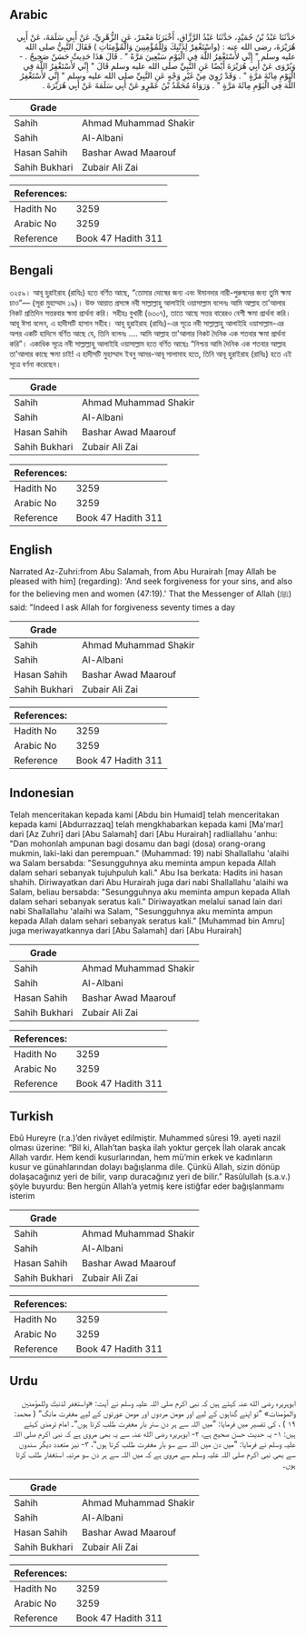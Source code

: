 ## Arabic


<div dir="rtl" lang="ar" style={{fontSize:'larger',backgroundColor:'#f8f9fa',padding:20}}>
حَدَّثَنَا عَبْدُ بْنُ حُمَيْدٍ، حَدَّثَنَا عَبْدُ الرَّزَّاقِ، أَخْبَرَنَا مَعْمَرٌ، عَنِ الزُّهْرِيِّ، عَنْ أَبِي سَلَمَةَ، عَنْ أَبِي هُرَيْرَةَ، رضى الله عنه ‏:‏ ‏(‏واسْتَغْفِرْ لِذَنْبِكَ وَلِلْمُؤْمِنِينَ وَالْمُؤْمِنَاتِ ‏)‏ فَقَالَ النَّبِيُّ صلى الله عليه وسلم ‏"‏ إِنِّي لأَسْتَغْفِرُ اللَّهَ فِي الْيَوْمِ سَبْعِينَ مَرَّةً ‏"‏ ‏.‏ قَالَ هَذَا حَدِيثٌ حَسَنٌ صَحِيحٌ ‏.‏ - وَيُرْوَى عَنْ أَبِي هُرَيْرَةَ أَيْضًا عَنِ النَّبِيِّ صلى الله عليه وسلم قَالَ ‏"‏ إِنِّي لأَسْتَغْفِرُ اللَّهَ فِي الْيَوْمِ مِائَةَ مَرَّةٍ ‏"‏ ‏.‏ وَقَدْ رُوِيَ مِنْ غَيْرِ وَجْهٍ عَنِ النَّبِيِّ صلى الله عليه وسلم ‏"‏ إِنِّي لأَسْتَغْفِرُ اللَّهَ فِي الْيَوْمِ مِائَةَ مَرَّةٍ ‏"‏ ‏.‏ وَرَوَاهُ مُحَمَّدُ بْنُ عَمْرٍو عَنْ أَبِي سَلَمَةَ عَنْ أَبِي هُرَيْرَةَ ‏.‏
</div>
<div style={{backgroundColor:'#f8f9fa',padding:20, marginBottom: 10}}><table> <thead> <tr> <th>Grade</th> <th></th> </tr> </thead> <tbody> <tr><td>Sahih</td><td>Ahmad Muhammad Shakir</td></tr><tr><td>Sahih</td><td>Al-Albani</td></tr><tr><td>Hasan Sahih</td><td>Bashar Awad Maarouf</td></tr><tr><td>Sahih Bukhari</td><td>Zubair Ali Zai</td></tr></tbody></table><table> <thead> <tr> <th>References:</th> <th></th> </tr> </thead> <tbody><tr><td>Hadith No</td><td>3259</td></tr><tr><td>Arabic No</td><td>3259</td></tr><tr><td>Reference</td><td>Book 47 Hadith 311</td></tr></tbody></table></div>

## Bengali


<div dir="ltr" lang="bn" style={{fontSize:'larger',backgroundColor:'#f8f9fa',padding:20}}>
৩২৫৯। আবূ হুরাইরাহ (রাযিঃ) হতে বর্ণিত আছে, “তোমার দোষের জন্য এবং ঈমানদার নারী-পুরুষদের জন্য তুমি ক্ষমা চাও”— (সূরা মুহাম্মাদ ১৯)। উক্ত আয়াত প্রসঙ্গে নবী সাল্লাল্লাহু আলাইহি ওয়াসাল্লাম বলেনঃ আমি আল্লাহ তা'আলার নিকট প্রতিদিন সত্তরবার ক্ষমা প্রার্থনা করি। সহীহঃ বুখারী (৬৩০৭), তাতে আছে সত্তর বারেরও বেশী ক্ষমা প্রার্থনা করি। আবূ ঈসা বলেন, এ হাদীসটি হাসান সহীহ। আবূ হুরাইরাহ (রাযিঃ)-এর সূত্রে নবী সাল্লাল্লাহু আলাইহি ওয়াসাল্লাম-এর অপর একটি হাদিসে বর্ণিত আছে যে, তিনি বলেনঃ .... আমি আল্লাহ তা'আলার নিকট দৈনিক এক শতবার ক্ষমা প্রার্থনা করি”। একাধিক সূত্রে নবী সাল্লাল্লাহু আলাইহি ওয়াসাল্লাম হতে বর্ণিত আছেঃ “নিশ্চয় আমি দৈনিক এক শতবার আল্লাহ তা'আলার কাছে ক্ষমা চাই! এ হাদীসটি মুহাম্মাদ ইবনু আমর-আবূ সালামাহ হতে, তিনি আবূ হুরাইরাহ (রাযিঃ) হতে এই সূত্রে বর্ণনা করেছেন।
</div>
<div style={{backgroundColor:'#f8f9fa',padding:20, marginBottom: 10}}><table> <thead> <tr> <th>Grade</th> <th></th> </tr> </thead> <tbody> <tr><td>Sahih</td><td>Ahmad Muhammad Shakir</td></tr><tr><td>Sahih</td><td>Al-Albani</td></tr><tr><td>Hasan Sahih</td><td>Bashar Awad Maarouf</td></tr><tr><td>Sahih Bukhari</td><td>Zubair Ali Zai</td></tr></tbody></table><table> <thead> <tr> <th>References:</th> <th></th> </tr> </thead> <tbody><tr><td>Hadith No</td><td>3259</td></tr><tr><td>Arabic No</td><td>3259</td></tr><tr><td>Reference</td><td>Book 47 Hadith 311</td></tr></tbody></table></div>

## English


<div dir="ltr" lang="en" style={{fontSize:'larger',backgroundColor:'#f8f9fa',padding:20}}>
Narrated Az-Zuhri:from Abu Salamah, from Abu Hurairah [may Allah be pleased with him] (regarding): 'And seek forgiveness for your sins, and also for the believing men and women (47:19).' That the Messenger of Allah (ﷺ) said: "Indeed I ask Allah for forgiveness seventy times a day
</div>
<div style={{backgroundColor:'#f8f9fa',padding:20, marginBottom: 10}}><table> <thead> <tr> <th>Grade</th> <th></th> </tr> </thead> <tbody> <tr><td>Sahih</td><td>Ahmad Muhammad Shakir</td></tr><tr><td>Sahih</td><td>Al-Albani</td></tr><tr><td>Hasan Sahih</td><td>Bashar Awad Maarouf</td></tr><tr><td>Sahih Bukhari</td><td>Zubair Ali Zai</td></tr></tbody></table><table> <thead> <tr> <th>References:</th> <th></th> </tr> </thead> <tbody><tr><td>Hadith No</td><td>3259</td></tr><tr><td>Arabic No</td><td>3259</td></tr><tr><td>Reference</td><td>Book 47 Hadith 311</td></tr></tbody></table></div>

## Indonesian


<div dir="ltr" lang="id" style={{fontSize:'larger',backgroundColor:'#f8f9fa',padding:20}}>
Telah menceritakan kepada kami [Abdu bin Humaid] telah menceritakan kepada kami [Abdurrazzaq] telah mengkhabarkan kepada kami [Ma'mar] dari [Az Zuhri] dari [Abu Salamah] dari [Abu Hurairah] radliallahu 'anhu: "Dan mohonlah ampunan bagi dosamu dan bagi (dosa) orang-orang mukmin, laki-laki dan perempuan." (Muhammad: 19) nabi Shallallahu 'alaihi wa Salam bersabda: "Sesungguhnya aku meminta ampun kepada Allah dalam sehari sebanyak tujuhpuluh kali." Abu Isa berkata: Hadits ini hasan shahih. Diriwayatkan dari Abu Hurairah juga dari nabi Shallallahu 'alaihi wa Salam, beliau bersabda: "Sesungguhnya aku meminta ampun kepada Allah dalam sehari sebanyak seratus kali." Diriwayatkan melalui sanad lain dari nabi Shallallahu 'alaihi wa Salam, "Sesungguhnya aku meminta ampun kepada Allah dalam sehari sebanyak seratus kali." [Muhammad bin Amru] juga meriwayatkannya dari [Abu Salamah] dari [Abu Hurairah]
</div>
<div style={{backgroundColor:'#f8f9fa',padding:20, marginBottom: 10}}><table> <thead> <tr> <th>Grade</th> <th></th> </tr> </thead> <tbody> <tr><td>Sahih</td><td>Ahmad Muhammad Shakir</td></tr><tr><td>Sahih</td><td>Al-Albani</td></tr><tr><td>Hasan Sahih</td><td>Bashar Awad Maarouf</td></tr><tr><td>Sahih Bukhari</td><td>Zubair Ali Zai</td></tr></tbody></table><table> <thead> <tr> <th>References:</th> <th></th> </tr> </thead> <tbody><tr><td>Hadith No</td><td>3259</td></tr><tr><td>Arabic No</td><td>3259</td></tr><tr><td>Reference</td><td>Book 47 Hadith 311</td></tr></tbody></table></div>

## Turkish


<div dir="ltr" lang="tr" style={{fontSize:'larger',backgroundColor:'#f8f9fa',padding:20}}>
Ebû Hureyre (r.a.)’den rivâyet edilmiştir. Muhammed sûresi 19. ayeti nazil olması üzerine: “Bil ki, Allah’tan başka ilah yoktur gerçek İlah olarak ancak Allah vardır. Hem kendi kusurlarından, hem mü’min erkek ve kadınların kusur ve günahlarından dolayı bağışlanma dile. Çünkü Allah, sizin dönüp dolaşacağınız yeri de bilir, varıp duracağınız yeri de bilir.” Rasûlullah (s.a.v.) şöyle buyurdu: Ben hergün Allah’a yetmiş kere istiğfar eder bağışlanmamı isterim
</div>
<div style={{backgroundColor:'#f8f9fa',padding:20, marginBottom: 10}}><table> <thead> <tr> <th>Grade</th> <th></th> </tr> </thead> <tbody> <tr><td>Sahih</td><td>Ahmad Muhammad Shakir</td></tr><tr><td>Sahih</td><td>Al-Albani</td></tr><tr><td>Hasan Sahih</td><td>Bashar Awad Maarouf</td></tr><tr><td>Sahih Bukhari</td><td>Zubair Ali Zai</td></tr></tbody></table><table> <thead> <tr> <th>References:</th> <th></th> </tr> </thead> <tbody><tr><td>Hadith No</td><td>3259</td></tr><tr><td>Arabic No</td><td>3259</td></tr><tr><td>Reference</td><td>Book 47 Hadith 311</td></tr></tbody></table></div>

## Urdu


<div dir="rtl" lang="ur" style={{fontSize:'larger',backgroundColor:'#f8f9fa',padding:20}}>
ابوہریرہ رضی الله عنہ کہتے ہیں کہ نبی اکرم صلی اللہ علیہ وسلم نے آیت: «واستغفر لذنبك وللمؤمنين والمؤمنات» ”تو اپنے گناہوں کے لیے اور مومن مردوں اور مومن عورتوں کے لیے مغفرت مانگ“ ( محمد: ۱۹ ) ، کی تفسیر میں فرمایا: ”میں اللہ سے ہر دن ستر بار مغفرت طلب کرتا ہوں“۔ امام ترمذی کہتے ہیں: ۱- یہ حدیث حسن صحیح ہے، ۲- ابوہریرہ رضی الله عنہ سے یہ بھی مروی ہے کہ نبی اکرم صلی اللہ علیہ وسلم نے فرمایا: ”میں دن میں اللہ سے سو بار مغفرت طلب کرتا ہوں“، ۳- نیز متعدد دیگر سندوں سے بھی نبی اکرم صلی اللہ علیہ وسلم سے مروی ہے کہ میں اللہ سے ہر دن سو مرتبہ استغفار طلب کرتا ہوں۔
</div>
<div style={{backgroundColor:'#f8f9fa',padding:20, marginBottom: 10}}><table> <thead> <tr> <th>Grade</th> <th></th> </tr> </thead> <tbody> <tr><td>Sahih</td><td>Ahmad Muhammad Shakir</td></tr><tr><td>Sahih</td><td>Al-Albani</td></tr><tr><td>Hasan Sahih</td><td>Bashar Awad Maarouf</td></tr><tr><td>Sahih Bukhari</td><td>Zubair Ali Zai</td></tr></tbody></table><table> <thead> <tr> <th>References:</th> <th></th> </tr> </thead> <tbody><tr><td>Hadith No</td><td>3259</td></tr><tr><td>Arabic No</td><td>3259</td></tr><tr><td>Reference</td><td>Book 47 Hadith 311</td></tr></tbody></table></div>